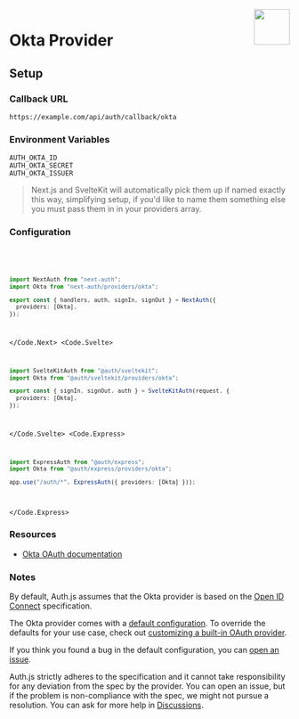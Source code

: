 
<img align="right" src="/img/providers/okta.svg" height="64" width="64" />

# Okta Provider

## Setup

### Callback URL

```
https://example.com/api/auth/callback/okta
```

### Environment Variables

```
AUTH_OKTA_ID
AUTH_OKTA_SECRET
AUTH_OKTA_ISSUER
```

> Next.js and SvelteKit will automatically pick them up if named exactly this way, simplifying
> setup, if you'd like to name them something else you must pass them in in your providers array.

### Configuration

<Code>
  <Code.Next>

```ts filename="/auth.ts"
import NextAuth from "next-auth";
import Okta from "next-auth/providers/okta";

export const { handlers, auth, signIn, signOut } = NextAuth({
  providers: [Okta],
});
```

  </Code.Next>
  <Code.Svelte>

```ts filename="/auth.ts"
import SvelteKitAuth from "@auth/sveltekit";
import Okta from "@auth/sveltekit/providers/okta";

export const { signIn, signOut, auth } = SvelteKitAuth(request, {
  providers: [Okta],
});
```

  </Code.Svelte>
  <Code.Express>

```ts filename="/src/app.ts"
import ExpressAuth from "@auth/express";
import Okta from "@auth/express/providers/okta";

app.use("/auth/*", ExpressAuth({ providers: [Okta] }));
```

  </Code.Express>
</Code>

### Resources

- [Okta OAuth documentation](https://developer.okta.com/docs/reference/api/oidc)

### Notes

By default, Auth.js assumes that the Okta provider is
based on the [Open ID Connect](https://openid.net/specs/openid-connect-core-1_0.html) specification.

<Callout>

The Okta provider comes with a [default configuration](https://github.com/nextauthjs/next-auth/blob/main/packages/core/src/providers/okta.ts).
To override the defaults for your use case, check out [customizing a built-in OAuth provider](https://authjs.dev/guides/providers/custom-provider#override-default-options).

</Callout>

If you think you found a bug in the default configuration, you can [open an issue](https://authjs.dev/new/provider-issue).

Auth.js strictly adheres to the specification and it cannot take responsibility for any deviation from
the spec by the provider. You can open an issue, but if the problem is non-compliance with the spec,
we might not pursue a resolution. You can ask for more help in [Discussions](https://authjs.dev/new/github-discussions).
